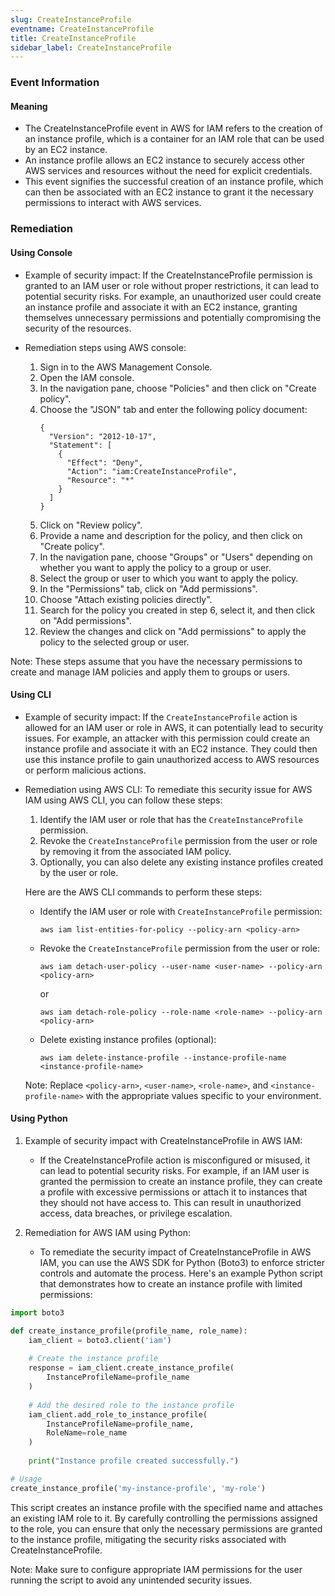 ```yaml
--- 
slug: CreateInstanceProfile
eventname: CreateInstanceProfile
title: CreateInstanceProfile
sidebar_label: CreateInstanceProfile
---
```

                       
### Event Information

#### Meaning

- The CreateInstanceProfile event in AWS for IAM refers to the creation of an instance profile, which is a container for an IAM role that can be used by an EC2 instance.
- An instance profile allows an EC2 instance to securely access other AWS services and resources without the need for explicit credentials.
- This event signifies the successful creation of an instance profile, which can then be associated with an EC2 instance to grant it the necessary permissions to interact with AWS services.

### Remediation

#### Using Console

- Example of security impact: If the CreateInstanceProfile permission is granted to an IAM user or role without proper restrictions, it can lead to potential security risks. For example, an unauthorized user could create an instance profile and associate it with an EC2 instance, granting themselves unnecessary permissions and potentially compromising the security of the resources.

- Remediation steps using AWS console:
  1. Sign in to the AWS Management Console.
  2. Open the IAM console.
  3. In the navigation pane, choose "Policies" and then click on "Create policy".
  4. Choose the "JSON" tab and enter the following policy document:
     ```
     {
       "Version": "2012-10-17",
       "Statement": [
         {
           "Effect": "Deny",
           "Action": "iam:CreateInstanceProfile",
           "Resource": "*"
         }
       ]
     }
     ```
  5. Click on "Review policy".
  6. Provide a name and description for the policy, and then click on "Create policy".
  7. In the navigation pane, choose "Groups" or "Users" depending on whether you want to apply the policy to a group or user.
  8. Select the group or user to which you want to apply the policy.
  9. In the "Permissions" tab, click on "Add permissions".
  10. Choose "Attach existing policies directly".
  11. Search for the policy you created in step 6, select it, and then click on "Add permissions".
  12. Review the changes and click on "Add permissions" to apply the policy to the selected group or user.

Note: These steps assume that you have the necessary permissions to create and manage IAM policies and apply them to groups or users.

#### Using CLI

- Example of security impact: If the `CreateInstanceProfile` action is allowed for an IAM user or role in AWS, it can potentially lead to security issues. For example, an attacker with this permission could create an instance profile and associate it with an EC2 instance. They could then use this instance profile to gain unauthorized access to AWS resources or perform malicious actions.

- Remediation using AWS CLI: To remediate this security issue for AWS IAM using AWS CLI, you can follow these steps:

  1. Identify the IAM user or role that has the `CreateInstanceProfile` permission.
  2. Revoke the `CreateInstanceProfile` permission from the user or role by removing it from the associated IAM policy.
  3. Optionally, you can also delete any existing instance profiles created by the user or role.

  Here are the AWS CLI commands to perform these steps:

  - Identify the IAM user or role with `CreateInstanceProfile` permission:
    ```
    aws iam list-entities-for-policy --policy-arn <policy-arn>
    ```

  - Revoke the `CreateInstanceProfile` permission from the user or role:
    ```
    aws iam detach-user-policy --user-name <user-name> --policy-arn <policy-arn>
    ```
    or
    ```
    aws iam detach-role-policy --role-name <role-name> --policy-arn <policy-arn>
    ```

  - Delete existing instance profiles (optional):
    ```
    aws iam delete-instance-profile --instance-profile-name <instance-profile-name>
    ```

  Note: Replace `<policy-arn>`, `<user-name>`, `<role-name>`, and `<instance-profile-name>` with the appropriate values specific to your environment.

#### Using Python

1. Example of security impact with CreateInstanceProfile in AWS IAM:
   - If the CreateInstanceProfile action is misconfigured or misused, it can lead to potential security risks. For example, if an IAM user is granted the permission to create an instance profile, they can create a profile with excessive permissions or attach it to instances that they should not have access to. This can result in unauthorized access, data breaches, or privilege escalation.

2. Remediation for AWS IAM using Python:
   - To remediate the security impact of CreateInstanceProfile in AWS IAM, you can use the AWS SDK for Python (Boto3) to enforce stricter controls and automate the process. Here's an example Python script that demonstrates how to create an instance profile with limited permissions:

```python
import boto3

def create_instance_profile(profile_name, role_name):
    iam_client = boto3.client('iam')
    
    # Create the instance profile
    response = iam_client.create_instance_profile(
        InstanceProfileName=profile_name
    )
    
    # Add the desired role to the instance profile
    iam_client.add_role_to_instance_profile(
        InstanceProfileName=profile_name,
        RoleName=role_name
    )
    
    print("Instance profile created successfully.")

# Usage
create_instance_profile('my-instance-profile', 'my-role')
```

This script creates an instance profile with the specified name and attaches an existing IAM role to it. By carefully controlling the permissions assigned to the role, you can ensure that only the necessary permissions are granted to the instance profile, mitigating the security risks associated with CreateInstanceProfile.

Note: Make sure to configure appropriate IAM permissions for the user running the script to avoid any unintended security issues.


 